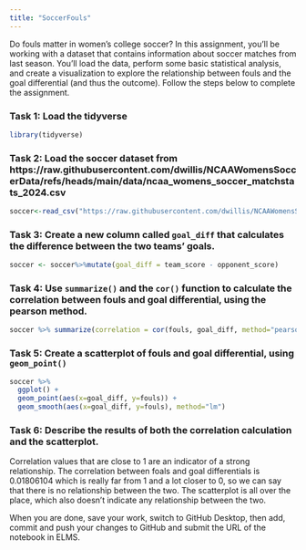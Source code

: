 ```yaml
---
title: "SoccerFouls"
---
```


Do fouls matter in women's college soccer? In this assignment, you'll be working with a dataset that contains information about soccer matches from last season. You'll load the data, perform some basic statistical analysis, and create a visualization to explore the relationship between fouls and the goal differential (and thus the outcome). Follow the steps below to complete the assignment.

### Task 1: Load the tidyverse
```r
library(tidyverse)
```



### Task 2: Load the soccer dataset from https://raw.githubusercontent.com/dwillis/NCAAWomensSoccerData/refs/heads/main/data/ncaa_womens_soccer_matchstats_2024.csv
```r
soccer<-read_csv("https://raw.githubusercontent.com/dwillis/NCAAWomensSoccerData/refs/heads/main/data/ncaa_womens_soccer_matchstats_2024.csv")
```
### Task 3: Create a new column called `goal_diff` that calculates the difference between the two teams' goals.
```r
soccer <- soccer%>%mutate(goal_diff = team_score - opponent_score)
```

### Task 4: Use `summarize()` and the `cor()` function to calculate the correlation between fouls and goal differential, using the pearson method.
```r
soccer %>% summarize(correlation = cor(fouls, goal_diff, method="pearson"))
```

### Task 5: Create a scatterplot of fouls and goal differential, using `geom_point()`
```r
soccer %>% 
  ggplot() +
  geom_point(aes(x=goal_diff, y=fouls)) +
  geom_smooth(aes(x=goal_diff, y=fouls), method="lm")
```

### Task 6: Describe the results of both the correlation calculation and the scatterplot.
Correlation values that are close to 1 are an indicator of a strong relationship. The correlation between foals and goal differentials is 0.01806104	which is really far from 1 and a lot closer to 0, so we can say that there is no relationship between the two. The scatterplot is all over the place, which also doesn't indicate any relationship between the two. 

When you are done, save your work, switch to GitHub Desktop, then add, commit and push your changes to GitHub and submit the URL of the notebook in ELMS.
